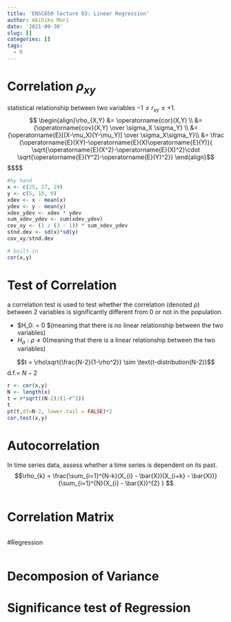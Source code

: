 ```yaml
---
title: 'ENSC650 lecture 03: Linear Regression'
author: Akihiko Mori
date: '2021-09-30'
slug: []
categories: []
tags:
  - R
---
```

# Correlation $\rho_{xy}$
statistical relationship between two variables
$-1 \le r_{xy} \le +1$.
$$
\begin{align}\rho_{X,Y} &= \operatorname{cor}(X,Y) \\
&= {\operatorname{cov}(X,Y) \over \sigma_X \sigma_Y} \\
&= {\operatorname{E}[(X-\mu_X)(Y-\mu_Y)] \over \sigma_X\sigma_Y}\\
&= \frac {\operatorname{E}(XY)-\operatorname{E}(X)\operatorname{E}(Y)}{ \sqrt{\operatorname{E}(X^2)-\operatorname{E}(X)^2}\cdot \sqrt{\operatorname{E}(Y^2)-\operatorname{E}(Y)^2}}
\end{align}$$
$$\begin{align}

X,Y \text{ independent} \quad & \Rightarrow \quad \rho_{X,Y} = 0 \quad (X,Y \text{ uncorrelated})\\
\rho_{X,Y} = 0 \quad (X,Y \text{ uncorrelated})\quad & \nRightarrow \quad X,Y \text{ independent}
\end{align}$$
```r
#by hand 
x <- c(25, 27, 29)
y <- c(5, 15, 9)
xdev <- x - mean(x)
ydev <- y - mean(y)
xdev_ydev <- xdev * ydev
sum_xdev_ydev <- sum(xdev_ydev)
cov_xy <- (1 / (3 - 1)) * sum_xdev_ydev
stnd.dev <- sd(x)*sd(y)
cov_xy/stnd.dev

# built-in
cor(x,y)
```

# Test of Correlation
a correlation test is used to test whether the correlation (denoted $\rho$) between 2 variables is significantly different from 0 or not in the population.

* $H_0: \rho = 0 $(meaning that there is no linear relationship between the two variables)\
* $H_a: \rho \neq 0$(meaning that there is a linear relationship between the two variables)

$$t = \rho\sqrt{\frac{N-2}{1-\rho^2}} \sim \text{t-distribution(N-2)}$$
d.f.= $N-2$

```r
r <- cor(x,y)
N <- length(x)
t = r*sqrt((N-2)/(1-r^2))
t
pt(t,df=N-2, lower.tail = FALSE)*2
cor.test(x,y)
```


# Autocorrelation
In time series data, assess whether a time series is dependent on its past.
$$\rho_{k} = \frac{\sum_{i=1}^{N-k}(X_{i} - \bar{X})(X_{i+k} - 
         \bar{X})} {\sum_{i=1}^{N}(X_{i} - \bar{X})^{2} }
$$
```r

```


# Correlation Matrix

```r

```

#Regression


```r

```


# Decomposion of Variance


# Significance test of Regression


```r

```

